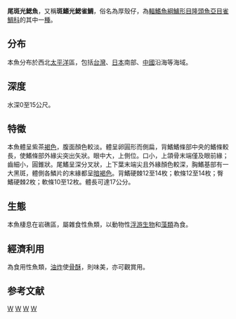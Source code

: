 {{noteTA
|1=zh:尾斑光鰓魚; zh-tw:尾斑光鰓雀鯛;
}}
{{Speciesbox
| taxon = Chromis notata
| image = SuzumeDai.jpg
| status = NE
| status_system = iucn3.1
| binomial_authority = [[Temminck|Temminck]] & [[Schlegel|Schlegel]], 1843
| synonyms = *''Chromis villadoldi''<br /><small>Jordan & Tanaka, 1927</small>
*''Chromis notatus notatus''<br /><small>Temminck & Schlegel, 1843</small>
*''Heliases notatus''<br /><small>Temminck & Schlegel, 1843</small>
*''Chromis miyakeensis''<br /><small>Moyer & Ida, 1976</small>
*''Chromis notatus miyakeensis''<br /><small>Moyer & Ida, 1976</small>
*''Chromis notatus''<br /><small>Temminck & Schlegel, 1843</small>
}}

'''尾斑光鰓魚'''，又稱'''斑鰭光鰓雀鯛'''，俗名為厚殼仔，為[[輻鰭魚綱|輻鰭魚綱]][[鱸形目|鱸形目]][[隆頭魚亞目|隆頭魚亞目]][[雀鯛科|雀鯛科]]的其中一[[種|種]]。

==分布==
本魚分布於西北[[太平洋|太平洋]]區，包括[[台灣|台灣]]、[[日本|日本]]南部、[[中國|中國]]沿海等海域。

==深度==
水深0至15公尺。

==特徵==
本魚體呈紫茶[[褐色|褐色]]，腹面顏色較淡。體呈卵圓形而側扁，背鰭鰭條部中央的鰭條較長，使鰭條部外緣尖突出矢狀。眼中大，上側位。口小，上頜骨末端僅及眼前緣；齒細小，圓錐狀。尾鰭呈深分叉狀，上下葉末端尖且外緣顏色較深，胸鰭基部有一大黑斑，體側各鱗片的末緣都呈[[暗褐色|暗褐色]]。背鰭硬棘12至14枚；軟條12至14枚；臀鰭硬棘2枚；軟條10至12枚。體長可達17公分。

==生態==
本魚棲息在岩礁區，屬雜食性魚類，以動物性[[浮游生物|浮游生物]]和[[藻類|藻類]]為食。

==經濟利用==
為食用性魚類，[[油炸|油炸]]使[[骨酥|骨酥]]，則味美，亦可觀賞用。

==参考文献==
{{reflist}}

{{Authority control}}
{{Taxonbar|from=Q1195432}}

[[Category:食用鱼|W]]
[[Category:觀賞魚|W]]
[[Category:光鰓魚屬|W]]
[[Category:1843年描述的鱼类|W]]